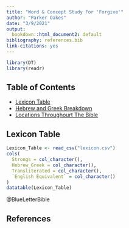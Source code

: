 ---
title: "Word & Concept Study For 'Forgive'"
author: "Parker Oakes"
date: "3/9/2021"
output: 
  bookdown::html_document2: default
bibliography: references.bib
link-citations: yes
---

```{r setup, include=FALSE}
library(DT)
library(readr)
```

## Table of Contents

* [Lexicon Table](#01)
* [Hebrew and Greek Breakdown](#02)
* [Locations Throughourt The Bible](#03)

## Lexicon Table <a name="01"></a>

```{r, message=FALSE, comment='', warning=FALSE, fig.keep='all'}
Lexicon_Table <- read_csv("lexicon.csv")
cols(
  Strongs = col_character(),
  Hebrew_Greek = col_character(),
  Transliterated = col_character(),
  `English Equivalent` = col_character()
)
datatable(Lexicon_Table)
```
@BlueLetterBible

## References